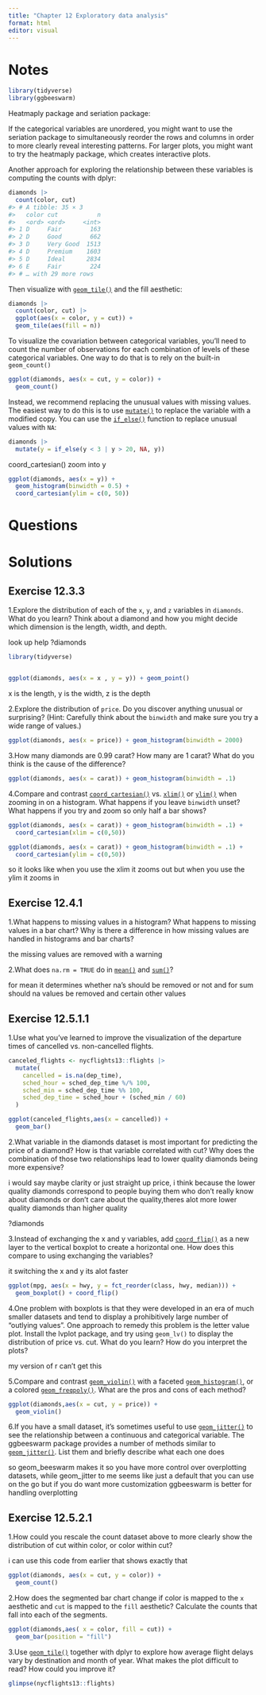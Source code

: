 ```yaml
---
title: "Chapter 12 Exploratory data analysis"
format: html
editor: visual
---
```


# Notes

```r
library(tidyverse)
library(ggbeeswarm)
```

Heatmaply package and seriation package:

If the categorical variables are unordered, you might want to use the seriation package to simultaneously reorder the rows and columns in order to more clearly reveal interesting patterns. For larger plots, you might want to try the heatmaply package, which creates interactive plots.

Another approach for exploring the relationship between these variables is computing the counts with dplyr:

```r
diamonds |> 
  count(color, cut)
#> # A tibble: 35 × 3
#>   color cut           n
#>   <ord> <ord>     <int>
#> 1 D     Fair        163
#> 2 D     Good        662
#> 3 D     Very Good  1513
#> 4 D     Premium    1603
#> 5 D     Ideal      2834
#> 6 E     Fair        224
#> # … with 29 more rows
```

Then visualize with [`geom_tile()`](https://ggplot2.tidyverse.org/reference/geom_tile.html) and the fill aesthetic:

```r
diamonds |> 
  count(color, cut) |>  
  ggplot(aes(x = color, y = cut)) +
  geom_tile(aes(fill = n))
```

To visualize the covariation between categorical variables, you'll need to count the number of observations for each combination of levels of these categorical variables. One way to do that is to rely on the built-in `geom_count()`

```r
ggplot(diamonds, aes(x = cut, y = color)) +
  geom_count()
```

Instead, we recommend replacing the unusual values with missing values. The easiest way to do this is to use [`mutate()`](https://dplyr.tidyverse.org/reference/mutate.html) to replace the variable with a modified copy. You can use the [`if_else()`](https://dplyr.tidyverse.org/reference/if_else.html) function to replace unusual values with `NA`:

```r

 
diamonds |> 
  mutate(y = if_else(y < 3 | y > 20, NA, y))
```

coord_cartesian() zoom into y

```r
ggplot(diamonds, aes(x = y)) + 
  geom_histogram(binwidth = 0.5) +
  coord_cartesian(ylim = c(0, 50))
```

# Questions

# Solutions

## Exercise 12.3.3

1.Explore the distribution of each of the `x`, `y`, and `z` variables in `diamonds`. What do you learn? Think about a diamond and how you might decide which dimension is the length, width, and depth.

look up help ?diamonds

```r
library(tidyverse)


ggplot(diamonds, aes(x = x , y = y)) + geom_point()
```

x is the length, y is the width, z is the depth

2.Explore the distribution of `price`. Do you discover anything unusual or surprising? (Hint: Carefully think about the `binwidth` and make sure you try a wide range of values.)

```r
ggplot(diamonds, aes(x = price)) + geom_histogram(binwidth = 2000)
```

3.How many diamonds are 0.99 carat? How many are 1 carat? What do you think is the cause of the difference?

```r
ggplot(diamonds, aes(x = carat)) + geom_histogram(binwidth = .1)
```

4.Compare and contrast [`coord_cartesian()`](https://ggplot2.tidyverse.org/reference/coord_cartesian.html) vs. [`xlim()`](https://ggplot2.tidyverse.org/reference/lims.html) or [`ylim()`](https://ggplot2.tidyverse.org/reference/lims.html) when zooming in on a histogram. What happens if you leave `binwidth` unset? What happens if you try and zoom so only half a bar shows?

```r
ggplot(diamonds, aes(x = carat)) + geom_histogram(binwidth = .1) +
  coord_cartesian(xlim = c(0,50))

ggplot(diamonds, aes(x = carat)) + geom_histogram(binwidth = .1) + 
  coord_cartesian(ylim = c(0,50))
```

so it looks like when you use the xlim it zooms out but when you use the ylim it zooms in

## Exercise 12.4.1

1.What happens to missing values in a histogram? What happens to missing values in a bar chart? Why is there a difference in how missing values are handled in histograms and bar charts?

the missing values are removed with a warning

2.What does `na.rm = TRUE` do in [`mean()`](https://rdrr.io/r/base/mean.html) and [`sum()`](https://rdrr.io/r/base/sum.html)?

for mean it determines whether na's should be removed or not and for sum should na values be removed and certain other values

## Exercise 12.5.1.1

1.Use what you've learned to improve the visualization of the departure times of cancelled vs. non-cancelled flights.

```r
canceled_flights <- nycflights13::flights |> 
  mutate(
    cancelled = is.na(dep_time),
    sched_hour = sched_dep_time %/% 100,
    sched_min = sched_dep_time %% 100,
    sched_dep_time = sched_hour + (sched_min / 60)
  ) 

ggplot(canceled_flights,aes(x = cancelled)) +
  geom_bar()

```

2.What variable in the diamonds dataset is most important for predicting the price of a diamond? How is that variable correlated with cut? Why does the combination of those two relationships lead to lower quality diamonds being more expensive?

i would say maybe clarity or just straight up price, i think because the lower quality diamonds correspond to people buying them who don't really know about diamonds or don't care about the quality,theres alot more lower quality diamonds than higher quality

?diamonds

3.Instead of exchanging the x and y variables, add [`coord_flip()`](https://ggplot2.tidyverse.org/reference/coord_flip.html) as a new layer to the vertical boxplot to create a horizontal one. How does this compare to using exchanging the variables?

it switching the x and y its alot faster

```r
ggplot(mpg, aes(x = hwy, y = fct_reorder(class, hwy, median))) +
  geom_boxplot() + coord_flip()
```

4.One problem with boxplots is that they were developed in an era of much smaller datasets and tend to display a prohibitively large number of "outlying values". One approach to remedy this problem is the letter value plot. Install the lvplot package, and try using `geom_lv()` to display the distribution of price vs. cut. What do you learn? How do you interpret the plots?

my version of r can't get this

5.Compare and contrast [`geom_violin()`](https://ggplot2.tidyverse.org/reference/geom_violin.html) with a faceted [`geom_histogram()`](https://ggplot2.tidyverse.org/reference/geom_histogram.html), or a colored [`geom_freqpoly()`](https://ggplot2.tidyverse.org/reference/geom_histogram.html). What are the pros and cons of each method?

```r
ggplot(diamonds,aes(x = cut, y = price)) +
  geom_violin()  
```

6.If you have a small dataset, it's sometimes useful to use [`geom_jitter()`](https://ggplot2.tidyverse.org/reference/geom_jitter.html) to see the relationship between a continuous and categorical variable. The ggbeeswarm package provides a number of methods similar to [`geom_jitter()`](https://ggplot2.tidyverse.org/reference/geom_jitter.html). List them and briefly describe what each one does

so geom_beeswarm makes it so you have more control over overplotting datasets, while geom_jitter to me seems like just a default that you can use on the go but if you do want more customization ggbeeswarm is better for handling overplotting

## Exercise 12.5.2.1

1.How could you rescale the count dataset above to more clearly show the distribution of cut within color, or color within cut?

i can use this code from earlier that shows exactly that

```r

ggplot(diamonds, aes(x = cut, y = color)) +
  geom_count()
```

2.How does the segmented bar chart change if color is mapped to the `x` aesthetic and `cut` is mapped to the `fill` aesthetic? Calculate the counts that fall into each of the segments.

```r
ggplot(diamonds,aes( x = color, fill = cut)) +
  geom_bar(position = "fill")
```

3.Use [`geom_tile()`](https://ggplot2.tidyverse.org/reference/geom_tile.html) together with dplyr to explore how average flight delays vary by destination and month of year. What makes the plot difficult to read? How could you improve it?

```r
glimpse(nycflights13::flights)


```
